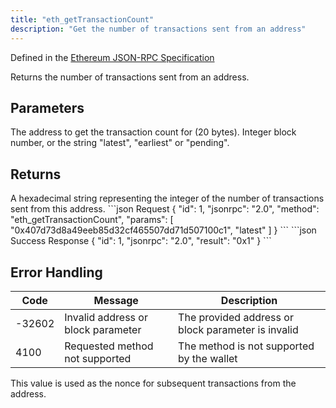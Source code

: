 ```yaml
---
title: "eth_getTransactionCount"
description: "Get the number of transactions sent from an address"
---
```


Defined in the [Ethereum JSON-RPC Specification](https://ethereum.org/en/developers/docs/apis/json-rpc/)

<Info>
Returns the number of transactions sent from an address.
</Info>

## Parameters

<ParamField body="address" type="string" required>
The address to get the transaction count for (20 bytes).
</ParamField>

<ParamField body="blockParameter" type="string" required>
Integer block number, or the string "latest", "earliest" or "pending".
</ParamField>

## Returns

<ResponseField name="result" type="string">
A hexadecimal string representing the integer of the number of transactions sent from this address.
</ResponseField>

<RequestExample>
```json Request
{
  "id": 1,
  "jsonrpc": "2.0",
  "method": "eth_getTransactionCount",
  "params": [
    "0x407d73d8a49eeb85d32cf465507dd71d507100c1",
    "latest"
  ]
}
```
</RequestExample>

<ResponseExample>
```json Success Response
{
  "id": 1,
  "jsonrpc": "2.0",
  "result": "0x1"
}
```
</ResponseExample>

## Error Handling

| Code   | Message                            | Description |
| ------ | ---------------------------------- | ----------- |
| -32602 | Invalid address or block parameter | The provided address or block parameter is invalid |
| 4100   | Requested method not supported     | The method is not supported by the wallet |

<Info>
This value is used as the nonce for subsequent transactions from the address.
</Info>
